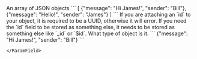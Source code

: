 <ParamField body="objects" type="array" default="[]">
  An array of JSON objects
  ```
  [
      {"message": "Hi James!", "sender": "Bill"},
      {"message": "Hello!", "sender": "James"}
  ]
  ```
  <Note>
    If you are attaching an `id` to your object, 
    it is required to be a UUID, otherwise
    it will error. If you need the `id` field to be 
    stored as something else, it needs to be stored as something
    else like `_id` or `$id`.
  </Note>
  <Expandable title="Object">
    <ParamField type="object" key="any">
      What type of object is it.
      ```
      {"message": "Hi James!", "sender": "Bill"}
      ```

    </ParamField>
  </Expandable>
</ParamField>
